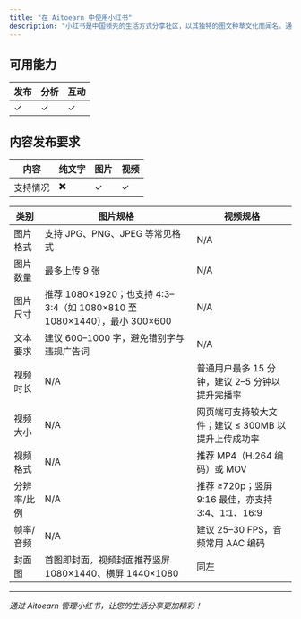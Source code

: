 ```yaml
---
title: "在 Aitoearn 中使用小红书"
description: "小红书是中国领先的生活方式分享社区，以其独特的图文种草文化而闻名。通过 Aitoearn，您可以轻松管理小红书内容，提升品牌影响力。"
---
```


<UpdatedAt />


## 可用能力

| 发布 | 分析 | 互动 |
| --- | --- | --- |
| ✓ | ✓ | ✓ |

## 内容发布要求

| 内容 | 纯文字 | 图片 | 视频 |
| --- | --- | --- | --- |
| 支持情况 | ✖️ | ✓ | ✓ |

| 类别 | 图片规格 | 视频规格 |
| --- | --- | --- |
| 图片格式 | 支持 JPG、PNG、JPEG 等常见格式 | N/A |
| 图片数量 | 最多上传 9 张 | N/A |
| 图片尺寸 | 推荐 1080×1920；也支持 4:3–3:4（如 1080×810 至 1080×1440），最小 300×600 | N/A |
| 文本要求 | 建议 600–1000 字，避免错别字与违规广告词 | N/A |
| 视频时长 | N/A | 普通用户最多 15 分钟，建议 2–5 分钟以提升完播率 |
| 视频大小 | N/A | 网页端可支持较大文件；建议 ≤ 300MB 以提升上传成功率 |
| 视频格式 | N/A | 推荐 MP4（H.264 编码）或 MOV |
| 分辨率/比例 | N/A | 推荐 ≥720p；竖屏 9:16 最佳，亦支持 3:4、1:1、16:9 |
| 帧率/音频 | N/A | 建议 25–30 FPS，音频常用 AAC 编码 |
| 封面图 | 首图即封面，视频封面推荐竖屏 1080×1440、横屏 1440×1080 | 同左 |

---

*通过 Aitoearn 管理小红书，让您的生活分享更加精彩！*
